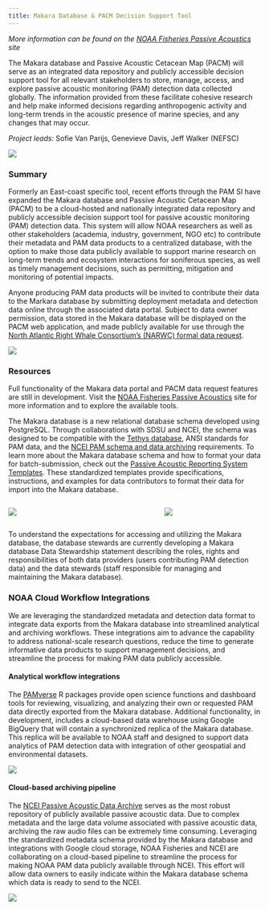 ```yaml
---
title: Makara Database & PACM Decision Support Tool
---
```


*More information can be found on the [NOAA Fisheries Passive Acoustics](https://passiveacoustics.fisheries.noaa.gov/) site*

The Makara database and Passive Acoustic Cetacean Map (PACM) will serve as an integrated data repository and publicly accessible decision support tool for all relevant stakeholders to store, manage, access, and explore passive acoustic monitoring (PAM) detection data collected globally. The information provided from these facilitate cohesive research and help make informed decisions regarding anthropogenic activity and long-term trends in the acoustic presence of marine species, and any changes that may occur.

*Project leads:* Sofie Van Parijs, Genevieve Davis, Jeff Walker (NEFSC)  

![](/content/images/Priority_project_graphics/PACM/image.1.png)

### **Summary**

Formerly an East-coast specific tool, recent efforts through the PAM SI have expanded the Makara database and Passive Acoustic Cetacean Map (PACM) to be a cloud-hosted and nationally integrated data repository and publicly accessible decision support tool for passive acoustic monitoring (PAM) detection data. This system will allow NOAA researchers as well as other stakeholders (academia, industry, government, NGO etc) to contribute their metadata and PAM data products to a centralized database, with the option to make those data publicly available to support marine research on long-term trends and ecosystem interactions for soniferous species, as well as timely management decisions, such as permitting, mitigation and monitoring of potential impacts. 

Anyone producing PAM data products will be invited to contribute their data to the Markara database by submitting deployment metadata and detection data online through the associated data portal. Subject to data owner permission, data stored in the Makara database will be displayed on the PACM web application, and made publicly available for use through the [North Atlantic Right Whale Consortium’s (NARWC) formal data request](https://www.narwc.org/accessing-narwc-data.html). 

![](/content/images/Priority_project_graphics/PACM/image.2.png)

### **Resources**

Full functionality of the Makara data portal and PACM data request features are still in development. Visit the [NOAA Fisheries Passive Acoustics](https://passiveacoustics.fisheries.noaa.gov/) site for more information and to explore the available tools. 

The Makara database is a new relational database schema developed using PostgreSQL. Through collaborations with SDSU and NCEI, the schema was designed to be compatible with the [Tethys database](https://tethys.sdsu.edu/), ANSI standards for PAM data, and the [NCEI PAM schema and data archiving](https://www.ncei.noaa.gov/maps/passive-acoustic-data/) requirements. To learn more about the Makara database schema and how to format your data for batch-submission, check out the [Passive Acoustic Reporting System Templates](https://www.fisheries.noaa.gov/resource/document/passive-acoustic-reporting-system-templates). These standardized templates provide specifications, instructions, and examples for data contributors to format their data for import into the Makara database.

:::::::::::::: {.columns}
::: {.column width="60%"}

![](/content/images/Priority_project_graphics/PACM/image.3.png)

:::
::: {.column width="40%"}

![](/content/images/Priority_project_graphics/PACM/image.4.png)

:::
::::::::::::::


To understand the expectations for accessing and utilizing the Makara database, the database stewards are currently developing a Makara database Data Stewardship statement describing the roles, rights and responsibilities of both data providers (users contributing PAM detection data) and the data stewards (staff responsible for managing and maintaining the Makara database).

### **NOAA Cloud Workflow Integrations**

We are leveraging the standardized metadata and detection data format to integrate data exports from the Makara database into streamlined analytical and archiving workflows. These integrations aim to advance the capability to address national-scale research questions, reduce the time to generate informative data products to support management decisions, and streamline the process for making PAM data publicly accessible.

#### Analytical workflow integrations

The [PAMverse](https://nmfs-ost.github.io/PAMverse/) R packages provide open science functions and dashboard tools for reviewing, visualizing, and analyzing their own or requested PAM data directly exported from the Makara database. Additional functionality, in development, includes a cloud-based data warehouse using Google BigQuery that will contain a synchronized replica of the Makara database. This replica will be available to NOAA staff and designed to support data analytics of PAM detection data with integration of other geospatial and environmental datasets. 

![](/content/images/Priority_project_graphics/PACM/image.5.png)

#### Cloud-based archiving pipeline

The [NCEI Passive Acoustic Data Archive](https://www.ncei.noaa.gov/maps/passive-acoustic-data/) serves as the most robust repository of publicly available passive acoustic data. Due to complex metadata and the large data volume associated with passive acoustic data, archiving the raw audio files  can be extremely time consuming. Leveraging the standardized metadata schema provided by the Makara database and integrations with Google cloud storage, NOAA Fisheries and NCEI are collaborating on a cloud-based pipeline to streamline the process for making NOAA PAM data publicly available through NCEI. This effort will allow data owners to easily indicate within the Makara database schema which data is ready to send to the NCEI. 


![](/content/images/Priority_project_graphics/PACM/image.6.png)
